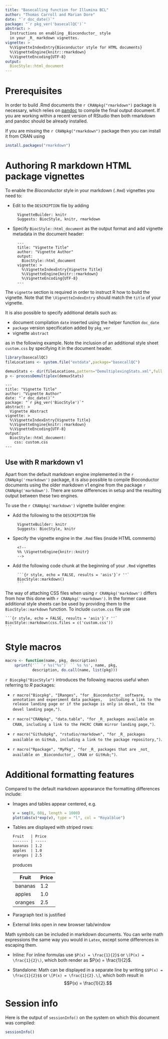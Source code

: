 ```yaml
---
title: "Basecalling function for Illumina BCL"
author: "Thomas Carroll and Marian Dore"
date: "`r doc_date()`"
package: "`r pkg_ver('basecallQC')`"
abstract: >
  Instructions on enabling _Bioconductor_ style 
  in your _R_ markdown vignettes.
vignette: >
  %\VignetteIndexEntry{Bioconductor style for HTML documents}
  %\VignetteEngine{knitr::rmarkdown}
  %\VignetteEncoding{UTF-8}
output: 
  BiocStyle::html_document
---
```


# Prerequisites

In order to build .Rmd documents the `r CRANpkg("rmarkdown")` package is necessary, which relies on [pandoc](http://johnmacfarlane.net/pandoc/) to compile the final output document. If you are working within a recent version of RStudio then both rmarkdown and pandoc should be already installed.

If you are missing the `r CRANpkg("rmarkdown")` package then you can install it from CRAN using

```r
install.packages("rmarkdown")
```

# Authoring R markdown HTML package vignettes

To enable the _Bioconductor_ style in your markdown (`.Rmd`) vignettes you need to:

- Edit to the `DESCRIPTION` file by adding

        VignetteBuilder: knitr
        Suggests: BiocStyle, knitr, rmarkdown

- Specify `BiocStyle::html_document` as the output format and add vignette metadata in the document header:

        ---
        title: "Vignette Title"
        author: "Vignette Author"
        output: 
          BiocStyle::html_document
        vignette: >
          %\VignetteIndexEntry{Vignette Title}
          %\VignetteEngine{knitr::rmarkdown}
          %\VignetteEncoding{UTF-8}  
        ---

The `vignette` section is required in order to instruct R how to build the vignette. Note that the `\VignetteIndexEntry` should match the `title` of your vignette.
  
It is also possible to specify additional details such as:

- document compilation `date` inserted using the helper function `doc_date`
- `package` version specification added by `pkg_ver`
- vignette `abstract`
    
as in the following example. Note the inclusion of an additional style sheet `custom.css` by specifying it in the document header.

```r
library(basecallQC)
fileLocations <- system.file("extdata",package="basecallQC")

demuxStats <- dir(fileLocations,pattern="DemultiplexingStats.xml",full.names=TRUE)
p <- processDemultiplex(demuxStats)
```

    ---
    title: "Vignette Title"
    author: "Vignette Author"
    date: "`r doc_date()`"
    package: "`r pkg_ver('BiocStyle')`"
    abstract: >
      Vignette Abstract
    vignette: >
      %\VignetteIndexEntry{Vignette Title}
      %\VignetteEngine{knitr::rmarkdown}
      %\VignetteEncoding{UTF-8}
    output: 
      BiocStyle::html_document:
        css: custom.css
    ---


## Use with R markdown v1

Apart from the default markdown engine implemented in the `r CRANpkg('rmarkdown')` package,
it is also possible to compile Bioconductor documents using the older markdown v1 engine 
from the package `r CRANpkg('markdown')`. There are some
differences in setup and the resulting output between these two
engines. 

To use the `r CRANpkg('markdown')` vignette builder engine:

- Add the following to the `DESCRIPTION` file

        VignetteBuilder: knitr
        Suggests: BiocStyle, knitr
        
- Specify the vignette engine in the `.Rmd` files (inside HTML
  comments)

        <!--
        %% \VignetteEngine{knitr::knitr}
        -->

- Add the following code chunk at the beginning of your `.Rmd`
  vignettes

        ```{r style, echo = FALSE, results = 'asis'}`r ''`
        BiocStyle::markdown()
        ```

The way of attaching CSS files when using
`r CRANpkg('markdown')` differs from how this done with `r CRANpkg('rmarkdown')`.
In the former case additional style sheets can be
used by providing them to the `BiocStyle::markdown` function.
To include `custom.css` file use

    ```{r style, echo = FALSE, results = 'asis'}`r ''`
    BiocStyle::markdown(css.files = c('custom.css'))
    ```


# Style macros

```r
macro <- function(name, pkg, description)
    sprintf('`` `r %s("%s")` `` %s %s', name, pkg,
            description, do.call(name, list(pkg)))
```

`r Biocpkg("BiocStyle")` introduces the following macros useful when
referring to _R_ packages:

* `r macro("Biocpkg", "IRanges", "for _Bioconductor_ software, annotation and experiment data packages,
  including a link to the release landing page or if the package is only in devel, to the devel landing page,")`.

* `r macro("CRANpkg", "data.table", "for _R_ packages available on
  CRAN, including a link to the FHCRC CRAN mirror landing page,")`.

* `r macro("Githubpkg", "rstudio/rmarkdown", "for _R_ packages
  available on GitHub, including a link to the package repository,")`.

* `r macro("Rpackage", "MyPkg", "for _R_ packages that are _not_
  available on _Bioconductor_, CRAN or GitHub;")`.


# Additional formatting features

Compared to the default markdown appearance the formatting differences
include:

* Images and tables appear centered, e.g.

    ```r
    v = seq(0, 60i, length = 1000)
    plot(abs(v)*exp(v), type = "l", col = "Royalblue")
    ``` 
                
* Tables are displayed with striped rows:
    
    ```markdown
    Fruit   | Price
    ------- | -----
    bananas | 1.2
    apples  | 1.0
    oranges | 2.5
    ```
        
    produces

    Fruit   | Price
    ------- | -----
    bananas | 1.2
    apples  | 1.0
    oranges | 2.5

* Paragraph text is justified

* External links open in new browser tab/window

Math symbols can be included in markdown documents. You can write math
expressions the same way you would in `Latex`, except some differences
in escaping them.

- Inline: For inline formulas use `$P(x) = \frac{1}{2}$` or
  `\(P(x) = \frac{1}{2}\)`, which both render as $P(x) = \frac{1}{2}$.

- Standalone: Math can be displayed in a separate line by writing
  `$$P(x) = \frac{1}{2}$$` or `\[P(x) = \frac{1}{2}.\]`, which both
  result in $$P(x) = \frac{1}{2}.$$


# Session info

Here is the output of `sessionInfo()` on the system on which this
document was compiled:

```r
sessionInfo()
```


[R]: http://r-project.org
[RStudio]: http://www.rstudio.com/
